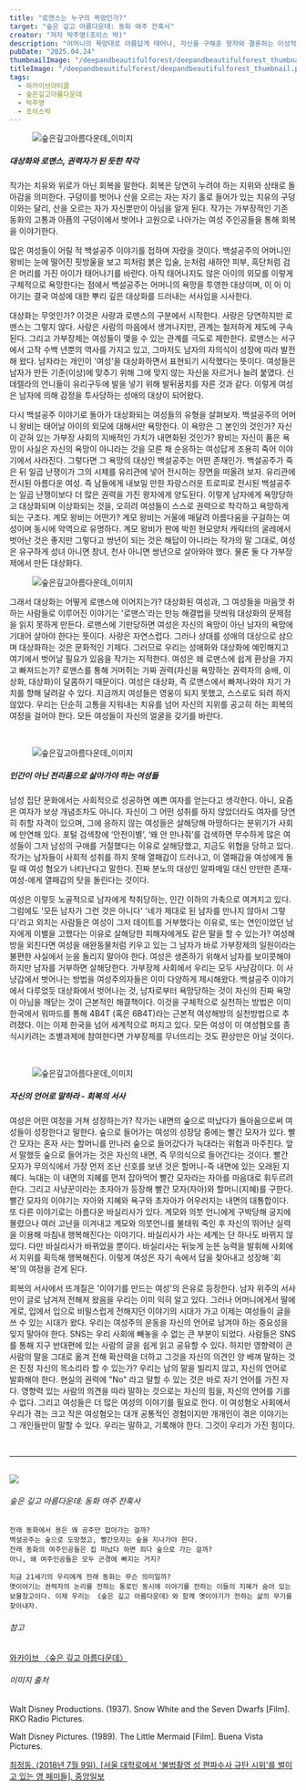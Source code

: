 ```yaml
---
title: "로맨스는 누구의 욕망인가?"
target: "숲은 깊고 아름다운데: 동화 여주 잔혹사"
creator: "저자 박주영(조이스 박)"
description: "어머니의 욕망대로 아름답게 태어나, 자신을 구해준 왕자와 결혼하는 이상적인 가부장제의 구현 그 자체인 백설공주. 가부장제의 지배 하에 여성은 ‘욕망당하는 존재’가 되기를 주체적으로 바라게 되며, 남성에게 욕망당하는 것을 ‘권력’이라 착각하게 만드는 로맨스의 함정에 빠진다."
pubDate: "2025.04.24"
thumbnailImage: "/deepandbeautifulforest/deepandbeautifulforest_thumbnail.png"
titleImage: "/deepandbeautifulforest/deepandbeautifulforest_thumbnail.png"
tags:
  - 와카이브아티클
  - 숲은깊고아름다운데
  - 박주영
  - 조이스박
---
```


<figure class="full-width">
  <img
    src="/deepandbeautifulforest/deepandbeautifulforest_content1.png"
    alt="숲은깊고아름다운데_이미지"
  />
</figure>

##### 대상화와 로맨스, 권력자가 된 듯한 착각

작가는 치유와 위로가 아닌 회복을 말한다. 회복은 당연히 누려야 하는 지위와 상태로 돌아감을 의미한다. 구덩이를 벗어나 산을 오르는 자는 자기 홀로 들어가 있는 치유의 구덩이와는 달리, 산을 오르는 자가 자신뿐만이 아님을 알게 된다. 작가는 가부장적인 기존 동화의 고통과 아픔의 구덩이에서 벗어나 고원으로 나아가는 여성 주인공들을 통해 회복을 이야기한다.

많은 여성들이 어릴 적 백설공주 이야기를 접하며 자랐을 것이다. 백설공주의 어머니인 왕비는 눈에 떨어진 핏방울을 보고 피처럼 붉은 입술, 눈처럼 새하얀 피부, 흑단처럼 검은 머리를 가진 아이가 태어나기를 바란다. 아직 태어나지도 않은 아이의 외모를 이렇게 구체적으로 욕망한다는 점에서 백설공주는 어머니의 욕망을 투영한 대상이며, 이 이 이야기는 결국 여성에 대한 뿌리 깊은 대상화를 드러내는 서사임을 시사한다.

대상화는 무엇인가? 이것은 사랑과 로맨스의 구분에서 시작한다. 사랑은 당연하지만 로맨스는 그렇지 않다. 사랑은 사람의 마음에서 생겨나지만, 관계는 철저하게 제도에 구속된다. 그리고 가부장제는 여성들이 맺을 수 있는 관계를 극도로 제한한다. 로맨스는 서구에서 고작 수백 년뿐의 역사를 가지고 있고, 그마저도 남자의 자의식이 성장에 따라 발전해 왔다. 남자라는 개인이 '여성'을 대상화하면서 표현되기 시작했다는 뜻이다. 여성들은 남자가 만든 기준(이상)에 맞추기 위해 그에 맞지 않는 자신을 자르거나 늘려 붙였다. 신데렐라의 언니들이 유리구두에 발을 넣기 위해 발뒤꿈치를 자른 것과 같다. 이렇게 여성은 남자에 의해 감정을 투사당하는 성애의 대상이 되어왔다.

다시 백설공주 이야기로 돌아가 대상화되는 여성들의 유형을 살펴보자. 백설공주의 어머니 왕비는 태어날 아이의 외모에 대해서만 욕망한다. 이 욕망은 그 본인의 것인가? 자신이 갇혀 있는 가부장 사회의 지배적인 가치가 내면화된 것인가? 왕비는 자신이 품은 욕망이 사실은 자신의 욕망이 아니라는 것을 모른 채 순응하는 여성답게 조용히 죽어 이야기에서 사라진다. 그렇다면 그 욕망의 대상인 백설공주는 어떤 존재인가. 백설공주가 죽은 뒤 일곱 난쟁이가 그의 시체를 유리관에 넣어 전시하는 장면을 떠올려 보자. 유리관에 전시된 아름다운 여성. 즉 남들에게 내보일 만한 자랑스러운 트로피로 전시된 백설공주는 일곱 난쟁이보다 더 많은 권력을 가진 왕자에게 양도된다. 이렇게 남자에게 욕망당하고 대상화되며 이상화되는 것을, 오히려 여성들이 스스로 권력으로 착각하고 욕망하게 되는 구조다. 계모 왕비는 어떤가? 계모 왕비는 거울에 매달려 아름다움을 구걸하는 여성이며 동시에 악역으로 유명하다. 계모 왕비가 판에 박힌 현모양처 캐릭터의 굴레에서 벗어난 것은 좋지만 그렇다고 쌍년이 되는 것은 해답이 아니라는 작가의 말 그대로, 여성은 유구하게 성녀 아니면 창녀, 천사 아니면 쌍년으로 살아와야 했다. 물론 둘 다 가부장제에서 만든 대상화다.

<figure class="full-width">
  <img
    src="/deepandbeautifulforest/deepandbeautifulforest_content2.jpg"
    alt="숲은깊고아름다운데_이미지"
  />
</figure>

그래서 대상화는 어떻게 로맨스에 이어지는가? 대상화된 여성과, 그 여성들을 마음껏 취하는 사람들로 이루어진 이야기는 '로맨스'라는 만능 해결법을 덧씌워 대상화의 문제점을 읽지 못하게 만든다. 로맨스에 기만당하면 여성은 자신의 욕망이 아닌 남자의 욕망에 기대어 살아야 한다는 뜻이다. 사랑은 자연스럽다. 그러나 상대를 성애의 대상으로 삼으며 대상화하는 것은 문화적인 기제다. 그러므로 우리는 성애화와 대상화에 예민해지고 여기에서 벗어날 필요가 있음을 작가는 지적한다. 여성은 왜 로맨스에 쉽게 환상을 가지고 빠져드는가? 로맨스를 통해 거머쥐는 가짜 권력(자신을 욕망하는 권력자의 숭배, 이상화, 대상화)이 달콤하기 때문이다. 여성은 대상화, 즉 로맨스에서 빠져나와야 자기 가치를 향해 달려갈 수 있다. 지금까지 여성들은 영웅이 되지 못했고, 스스로도 되려 하지 않았다. 우리는 단순히 고통을 지워내는 치유를 넘어 자신의 지위를 공고히 하는 회복의 여정을 걸어야 한다. 모든 여성들이 자신의 얼굴을 갖기를 바란다.

<br />

<figure class="full-width">
  <img
    src="/deepandbeautifulforest/deepandbeautifulforest_content3.png"
    alt="숲은깊고아름다운데_이미지"
  />
</figure>

##### 인간이 아닌 전리품으로 살아가야 하는 여성들

남성 집단 문화에서는 사회적으로 성공하면 예쁜 여자를 얻는다고 생각한다. 아니, 요즘은 여자가 보상 개념조차도 아니다. 자신이 그 어떤 성취를 하지 않았더라도 여자를 당연히 취할 자격이 있으며, 그에 응하지 않는 여성들은 살해당해 마땅하다는 분위기가 사회에 만연해 있다. 포털 검색창에 ‘안전이별’, ‘왜 안 만나줘’를 검색하면 무수하게 많은 여성들이 그저 남성의 구애를 거절했다는 이유로 살해당했고, 지금도 위협을 당하고 있다. 작가는 남자들이 사회적 성취를 하지 못해 열패감이 드러나고, 이 열패감을 여성에게 돌릴 때 여성 혐오가 나타난다고 말한다. 진짜 분노의 대상인 알파메일 대신 만만한 존재-여성-에게 열패감의 탓을 돌린다는 것이다.

여성은 이렇듯 노골적으로 남자에게 착취당하는, 인간 이하의 가축으로 여겨지고 있다. 그럼에도 '모든 남자가 그런 것은 아니다' '네가 제대로 된 남자를 만나지 않아서 그렇다'라고 외치는 사람들은 여성이 그저 데이트를 거부했다는 이유로, 또는 연인이었던 남자에게 이별을 고했다는 이유로 살해당한 피해자에게도 같은 말을 할 수 있는가? 여성해방을 외친다면 여성을 애완동물처럼 키우고 있는 그 남자가 바로 가부장제의 일원이라는 불편한 사실에서 눈을 돌리지 말아야 한다. 여성은 생존하기 위해서 남자를 보이콧해야 하지만 남자를 거부하면 살해당한다. 가부장제 사회에서 우리는 모두 사냥감이다. 이 사냥감에서 벗어나는 방법을 여성주의자들은 이미 다양하게 제시해왔다. 백설공주 이야기에서 다루었듯 대상화에서 벗어나는 것, 남자로부터 욕망당하는 것이 자신의 진짜 욕망이 아님을 깨닫는 것이 근본적인 해결책이다. 이것을 구체적으로 실천하는 방법은 이미 한국에서 워마드를 통해 4B4T (혹은 6B4T)라는 근본적 여성해방의 실천방법으로 추려졌다. 이는 이제 한국을 넘어 세계적으로 퍼지고 있다. 모든 여성이 이 여성혐오를 종식시키려는 조별과제에 참여한다면 가부장제를 무너뜨리는 것도 환상만은 아닐 것이다.

<br />

<figure class="full-width">
  <img
    src="/deepandbeautifulforest/deepandbeautifulforest_content4.png"
    alt="숲은깊고아름다운데_이미지"
  />
</figure>

##### 자신의 언어로 말하라 - 회복의 서사

여성은 어떤 여정을 거쳐 성장하는가? 작가는 내면의 숲으로 떠났다가 돌아옴으로써 여성들이 성장한다고 말한다. 숲으로 들어가는 여성의 성장담 중에는 빨간 모자가 있다. 빨간 모자는 혼자 사는 할머니를 만나러 숲으로 들어갔다가 늑대라는 위험과 마주친다. 앞서 말했듯 숲으로 들어가는 것은 자신의 내면, 즉 무의식으로 들어간다는 것이다. 빨간 모자가 무의식에서 가장 먼저 조난 신호를 보낸 것은 할머니-즉 내면에 있는 오래된 지혜다. 늑대는 이 내면의 지혜를 먼저 잡아먹어 빨간 모자라는 자아를 마음대로 휘두르려 한다. 그리고 사냥꾼이라는 초자아가 등장해 빨간 모자(자아)와 할머니(지혜)를 구한다. 빨간 모자의 이야기는 자아와 지혜와 욕구와 초자아가 어우러지는 내면의 대통합이다. 또 다른 이야기로는 아름다운 바실리사가 있다. 계모와 의붓 언니에게 구박당해 궁지에 몰렸으나 여러 고난을 이겨내고 계모와 의붓언니를 불태워 죽인 후 자신의 뛰어난 실력을 이용해 마침내 행복해진다는 이야기다. 바실리사가 사는 세계는 단 하나도 바뀌지 않았다. 다만 바실리사가 바뀌었을 뿐이다. 바실리사는 뒤늦게 눈뜬 능력을 발휘해 사회에서 지위를 획득해 행복해진다. 이렇게 여성은 자기 속에서 답을 찾아내고 성장해 '회복'의 여정을 걷게 된다.

회복의 서사에서 뜨개질은 '이야기를 만드는 여성'의 은유로 등장한다. 남자 위주의 서사만이 글로 남겨져 전해져 왔음을 우리는 이미 익히 알고 있다. 그러나 어머니에게서 딸에게로, 입에서 입으로 비밀스럽게 전해지던 이야기의 시대가 가고 이제는 여성들이 글을 쓰 수 있는 시대가 왔다. 우리는 여성주의 운동을 자신의 언어로 남겨야 하는 중요성을 잊지 말아야 한다. SNS는 우리 사회에 빼놓을 수 없는 큰 부분이 되었다. 사람들은 SNS를 통해 지구 반대편에 있는 사람의 글을 쉽게 읽고 공유할 수 있다. 하지만 영향력이 큰 사람의 말을 그대로 옮겨 전해 확산력을 더하고 그것을 자신의 의견인 양 베껴 말하는 것은 진정 자신의 목소리라 할 수 있는가? 우리는 남의 말을 빌리지 않고, 자신의 언어로 발화해야 한다. 현실의 권력에 "No" 라고 말할 수 있는 것은 바로 자기 언어를 가진 자다. 영향력 있는 사람의 의견을 따라 말하는 것으로는 자신의 힘을, 자신의 언어를 기를 수 없다. 그리고 여성들은 더 많은 여성의 이야기를 필요로 한다. 이 여성혐오 사회에서 우리가 겪는 크고 작은 여성혐오는 대개 공통적인 경험이지만 개개인이 겪은 이야기는 그 개인들만이 말할 수 있다. 우리는 말하고, 기록해야 한다. 그것이 우리가 가진 힘이다.

<br />

---

<br />

<div class="target_introduce">
  <img src="https://contents.kyobobook.co.kr/sih/fit-in/458x0/pdt/9791198710413.jpg" />

  <div>
    <h6>숲은 깊고 아름다운데: 동화 여주 잔혹사</h6>
    
    전래 동화에서 용은 왜 공주만 잡아가는 걸까?
    백설공주는 숲으로 도망쳤고, 빨간모자는 숲을 지나가야 한다.
    전래 동화의 여주인공들은 집 떠났다 하면 죄다 숲으로 가는 걸까?
    아니, 왜 여주인공들은 모두 곤경에 빠지는 거지?

    지금 21세기의 우리에게 전래 동화는 무슨 의미일까?
    옛이야기는 권력자의 논리를 전하는 통로인 동시에 이야기를 전하는 이들의 지혜가 숨어 있는 보물창고이다. 이제 우리는 《숲은 깊고 아름다운데》와 함께 옛이야기가 전하는 삶의 무기를 찾아내자.

  </div>
</div>

<div class="relations">
  <h6>참고</h6>
  <a href="https://www.womynarchive.com?s=숲은 깊고 아름다운데" target="_blank">
    와카이브 〈숲은 깊고 아름다운데〉
  </a>
  <br />
  <h6>이미지 출처</h6>
  <p>
    Walt Disney Productions. (1937). Snow White and the Seven Dwarfs [Film]. RKO
    Radio Pictures.
  </p>
  <p>
    Walt Disney Pictures. (1989). The Little Mermaid [Film]. Buena Vista
    Pictures.
  </p>
  <a href="https://www.joongang.co.kr/article/22734056" target="_blank">
    최정동. (2018년 7월 9일). [서울 대학로에서 '불법촬영 성 편파수사 규탄
    시위'를 벌이고 있는 영 페미들]. 중앙일보
  </a>
</div>
